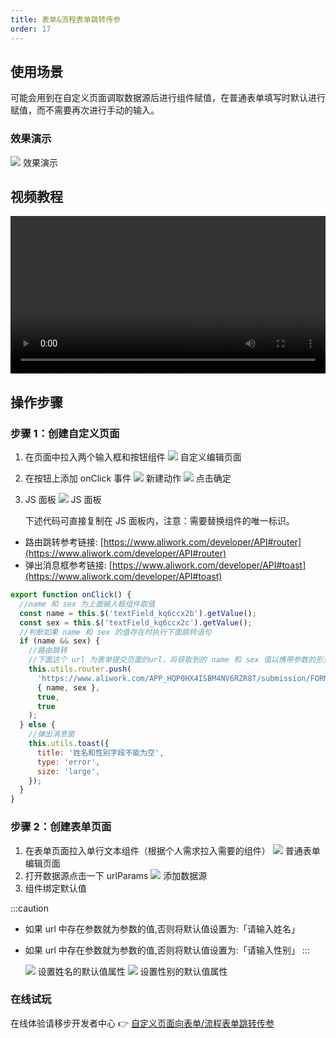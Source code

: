 ```yaml
---
title: 表单&流程表单跳转传参
order: 17
---
```


## 使用场景

可能会用到在自定义页面调取数据源后进行组件赋值，在普通表单填写时默认进行赋值，而不需要再次进行手动的输入。

### 效果演示

![](https://img.alicdn.com/imgextra/i3/O1CN01B9Kcte1UUCpY1ib9X_!!6000000002520-2-tps-1332-619.png_.webp)
效果演示

## 视频教程

<video width="100%" controls>
  <source
    src="https://cloud.video.taobao.com/play/u/null/p/1/e/6/t/1/d/ud/364768612788.mp4"
    type="video/mp4"
  ></source>
</video>

## 操作步骤

### 步骤 1：创建自定义页面

1. 在页面中拉入两个输入框和按钮组件
   ![](https://img.alicdn.com/imgextra/i2/O1CN01RAD8ee1hHvD5AEIFt_!!6000000004253-2-tps-1074-545.png_.webp)
   自定义编辑页面
2. 在按钮上添加 onClick 事件
   ![](https://img.alicdn.com/imgextra/i1/O1CN01oRDjDu1Ye3oTFnLyZ_!!6000000003083-2-tps-1114-707.png_.webp)
   新建动作
   ![](https://img.alicdn.com/imgextra/i4/O1CN01LsnsSo1miYJqZQidZ_!!6000000004988-2-tps-1025-658.png_.webp)
   点击确定
3. JS 面板
   ![](https://img.alicdn.com/imgextra/i1/O1CN01JbdjjU1WvnvZw6D4H_!!6000000002851-2-tps-1908-878.png_.webp)
   JS 面板

   下述代码可直接复制在 JS 面板内，注意：需要替换组件的唯一标识。
- 路由跳转参考链接: [https://www.aliwork.com/developer/API#router](https://www.aliwork.com/developer/API#router)
- 弹出消息框参考链接: [https://www.aliwork.com/developer/API#toast](https://www.aliwork.com/developer/API#toast)

```javascript
export function onClick() {
  //name 和 sex 为上面输入框组件取值
  const name = this.$('textField_kq6ccx2b').getValue();
  const sex = this.$('textField_kq6ccx2c').getValue();
  //判断如果 name 和 sex 的值存在时执行下面跳转语句
  if (name && sex) {
    //路由跳转
    //下面这个 url 为表单提交页面的url，将获取到的 name 和 sex 值以携带参数的形式传给表单页面，后面两个参数传true即可。
    this.utils.router.push(
      'https://www.aliwork.com/APP_HQP0HX4ISBM4NV6RZR8T/submission/FORM-4A9667B1JA6RJCIO2XG4X5HBAVIH32CE4C6QKC4',
      { name, sex },
      true,
      true
    );
  } else {
    //弹出消息窗
    this.utils.toast({
      title: '姓名和性别字段不能为空',
      type: 'error',
      size: 'large',
    });
  }
}
```

### 步骤 2：创建表单页面

1. 在表单页面拉入单行文本组件（根据个人需求拉入需要的组件）
   ![](https://img.alicdn.com/imgextra/i3/O1CN01d5y4Hf1NBF7Km4160_!!6000000001531-2-tps-1907-888.png_.webp)
   普通表单编辑页面
2. 打开数据源点击一下 urlParams
   ![](https://img.alicdn.com/imgextra/i3/O1CN01TD44dq1ezU2IpytzN_!!6000000003942-2-tps-1882-867.png_.webp)
   添加数据源
3. 组件绑定默认值

:::caution
- 如果 url 中存在参数就为参数的值,否则将默认值设置为:「请输入姓名」
- 如果 url 中存在参数就为参数的值,否则将默认值设置为:「请输入性别」
:::

  ![](https://img.alicdn.com/imgextra/i2/O1CN01TCPxyB1HJ8FPlHSSx_!!6000000000736-2-tps-1268-753.png_.webp)
  设置姓名的默认值属性
  ![](https://img.alicdn.com/imgextra/i2/O1CN01WnJyIw1HzGgPY2Ncd_!!6000000000828-2-tps-1256-681.png_.webp)
  设置性别的默认值属性

### 在线试玩

在线体验请移步开发者中心 👉 [自定义页面向表单/流程表单跳转传参](https://www.aliwork.com/developer/link-form)
​
